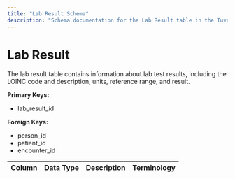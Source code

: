 ```yaml
---
title: "Lab Result Schema"
description: "Schema documentation for the Lab Result table in the Tuva data model"
---
```


# Lab Result

The lab result table contains information about lab test results, including the LOINC code and description, units, reference range, and result.

**Primary Keys:**
* lab_result_id

**Foreign Keys:**
* person_id
* patient_id
* encounter_id

| Column | Data Type | Description | Terminology |
| ------ | --------- | ----------- | ----------- | 